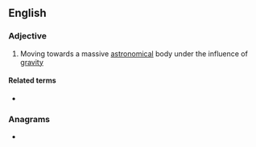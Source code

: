 ==English==

===Adjective===
{{en-adj|-}}

# {{lb|en|astronomy}} Moving towards a massive [[astronomical]] body under the influence of [[gravity]]

====Related terms====
* {{l|en|infall}}

===Anagrams===
* {{l|en|falling in}}